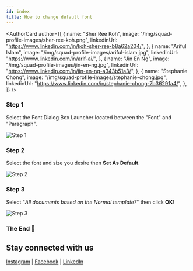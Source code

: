 ```yaml
---
id: index
title: How to change default font
---
```



<AuthorCard
	author={[
		{
			name: "Sher Ree Koh",
			image: "/img/squad-profile-images/sher-ree-koh.png",
			linkedinUrl: "https://www.linkedin.com/in/koh-sher-ree-b8a62a204/",
		},
		{
			name: "Ariful Islam",
			image: "/img/squad-profile-images/ariful-islam.jpg",
			linkedinUrl: "https://www.linkedin.com/in/arif-ai/",
		},
		{
			name: "Jin En Ng",
			image: "/img/squad-profile-images/jin-en-ng.jpg",
			linkedinUrl: "https://www.linkedin.com/in/jin-en-ng-a343b51a3/",
		},
		{
			name: "Stephanie Chong",
			image: "/img/squad-profile-images/stephanie-chong.jpg",
			linkedinUrl: "https://www.linkedin.com/in/stephanie-chong-7b36291a4/",
		},
	]}
/>

### Step 1

Select the Font Dialog Box Launcher located between the "Font" and "Paragraph".

![Step 1](step-1.png)

### Step 2

Select the font and size you desire then **Set As Default**.

![Step 2](step-2.png)

### Step 3

Select "_All documents based on the Normal template?_" then click **OK**!

![Step 3](step-3.png)

### The End 🎊

## Stay connected with us

[Instagram](https://www.instagram.com/microsoft_mws/) |
[Facebook](https://www.facebook.com/microsoft.mws) |
[LinkedIn](https://www.linkedin.com/company/mwsquad/)
